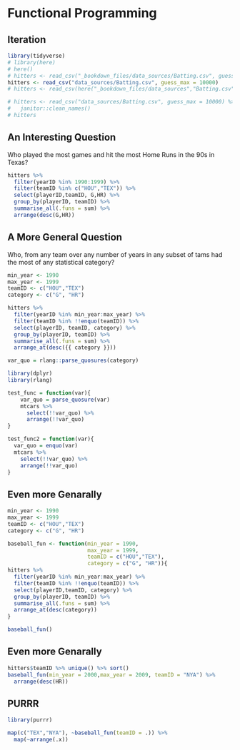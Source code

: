# Functional Programming

## Iteration

```r
library(tidyverse)
# library(here)
# here()
# hitters <- read_csv("_bookdown_files/data_sources/Batting.csv", guess_max = 10000)
hitters <- read_csv("data_sources/Batting.csv", guess_max = 10000)
# hitters <- read_csv(here("_bookdown_files/data_sources","Batting.csv"), guess_max = 10000)

# hitters <- read_csv("data_sources/Batting.csv", guess_max = 10000) %>%
#   janitor::clean_names()
# hitters
```

## An Interesting Question

Who played the most games and hit the most Home Runs in the 90s in Texas?

```r

hitters %>% 
  filter(yearID %in% 1990:1999) %>% 
  filter(teamID %in% c("HOU","TEX")) %>% 
  select(playerID,teamID, G,HR) %>% 
  group_by(playerID, teamID) %>% 
  summarise_all(.funs = sum) %>% 
  arrange(desc(G,HR))

```

## A More General Question

Who, from any team over any number of years in any subset of tams had the most of any statistical category?

```r
min_year <- 1990
max_year <- 1999
teamID <- c("HOU","TEX")
category <- c("G", "HR")

hitters %>% 
  filter(yearID %in% min_year:max_year) %>% 
  filter(teamID %in% !!enquo(teamID)) %>% 
  select(playerID, teamID, category) %>% 
  group_by(playerID, teamID) %>% 
  summarise_all(.funs = sum) %>% 
  arrange_at(desc({{ category }}))

var_quo = rlang::parse_quosures(category)

library(dplyr)
library(rlang)

test_func = function(var){
    var_quo = parse_quosure(var)
    mtcars %>%
      select(!!var_quo) %>%
      arrange(!!var_quo)
}

test_func2 = function(var){
  var_quo = enquo(var)
  mtcars %>%
    select(!!var_quo) %>%
    arrange(!!var_quo)
}
```

## Even more Genarally

```r
min_year <- 1990
max_year <- 1999
teamID <- c("HOU","TEX")
category <- c("G", "HR")

baseball_fun <- function(min_year = 1990,
                         max_year = 1999,
                         teamID = c("HOU","TEX"),
                         category = c("G", "HR")){
hitters %>% 
  filter(yearID %in% min_year:max_year) %>% 
  filter(teamID %in% !!enquo(teamID)) %>% 
  select(playerID,teamID, category) %>% 
  group_by(playerID, teamID) %>% 
  summarise_all(.funs = sum) %>% 
  arrange_at(desc(category))
}

baseball_fun()

```

## Even more Genarally

```r
hitters$teamID %>% unique() %>% sort()
baseball_fun(min_year = 2000,max_year = 2009, teamID = "NYA") %>% 
  arrange(desc(HR))
```

## PURRR

```r
library(purrr)

map(c("TEX","NYA"), ~baseball_fun(teamID = .)) %>% 
  map(~arrange(.x))

```

